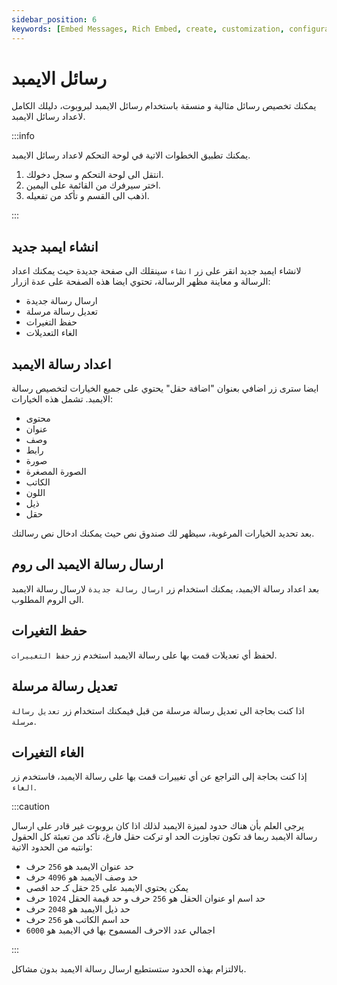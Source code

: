 ```yaml
---
sidebar_position: 6
keywords: [Embed Messages, Rich Embed, create, customization, configuration] 
---
```


# رسائل الايمبد

يمكنك تخصيص رسائل مثالية و منسقة باستخدام رسائل الايمبد لبروبوت، دليلك الكامل لاعداد رسائل الايمبد.

:::info

يمكنك تطبيق الخطوات الاتية في لوحة التحكم لاعداد رسائل الايمبد. 

1. انتقل الى لوحة التحكم و سجل دخولك. 
2. اختر سيرفرك من القائمة على اليمين.
3. اذهب الى القسم و تأكد من تفعيله.

:::

## انشاء ايمبد جديد

لانشاء ايمبد جديد انقر على زر `انشاء` سينقلك الى صفحة جديدة حيث يمكنك اعداد الرسالة و معاينة مظهر الرسالة، تحتوي ايضا هذه الصفحة على عدة ازرار:

- ارسال رسالة جديدة 
- تعديل رسالة مرسلة
- حفظ التغيرات
- الغاء التعديلات

## اعداد رسالة الايمبد

ايضا سترى زر اضافي بعنوان "اضافة حقل" يحتوي على جميع الخيارات لتخصيص رسالة الايمبد. تشمل هذه الخيارات:

- محتوى
- عنوان
- وصف
- رابط
- صورة
- الصورة المصغرة
- الكاتب
- اللون
- ذيل
- حقل 

بعد تحديد الخيارات المرغوبة، سيظهر لك صندوق نص حيث يمكنك ادخال نص رسالتك.

## ارسال رسالة الايمبد الى روم 

بعد اعداد رسالة الايمبد، يمكنك استخدام زر `ارسال رسالة جديدة` لارسال رسالة الايمبد الى الروم المطلوب.

## حفظ التغيرات

لحفظ أي تعديلات قمت بها على رسالة الايمبد استخدم زر `حفظ التغييرات`.

## تعديل رسالة مرسلة

اذا كنت بحاجة الى تعديل رسالة مرسلة من قبل فيمكنك استخدام زر `تعديل رسالة مرسلة`.

## الغاء التغيرات

إذا كنت بحاجة إلى التراجع عن أي تغييرات قمت بها على رسالة الايمبد، فاستخدم زر `الغاء`.

:::caution

يرجى العلم بأن هناك حدود لميزة الايمبد لذلك اذا كان بروبوت غير قادر على ارسال رسالة الايمبد ربما قد تكون تجاوزت الحد او تركت حقل فارغ، تأكد من تعبئة كل الحقول وانتبه من الحدود الاتية:

- حد عنوان الايمبد هو `256` حرف
- حد وصف الايمبد هو `4096` حرف
- يمكن يحتوي الايمبد على `25` حقل كـ حد اقصى
- حد اسم او عنوان الحقل هو `256` حرف و حد قيمة الحقل `1024` حرف
- حد ذيل الايمبد هو `2048` حرف
- حد اسم الكاتب هو `256` حرف
- اجمالي عدد الاحرف المسموح بها في الايمبد هو `6000`


:::

بالالتزام بهذه الحدود ستستطيع ارسال رسالة الايمبد بدون مشاكل.
